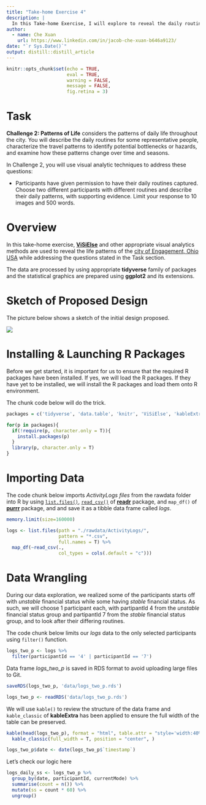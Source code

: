 ```yaml
---
title: "Take-home Exercise 4"
description: |
  In this Take-home Exercise, I will explore to reveal the daily routine of two selected participants of the city of Engagement, Ohio USA.
author:
  - name: Che Xuan 
    url: https://www.linkedin.com/in/jacob-che-xuan-b646a9123/
date: "`r Sys.Date()`"
output: distill::distill_article
---
```


```r
knitr::opts_chunk$set(echo = TRUE,
                      eval = TRUE,
                      warning = FALSE,
                      message = FALSE,
                      fig.retina = 3)
```


# Task

**Challenge 2: Patterns of Life** considers the patterns of daily life throughout the city. You will describe the daily routines for some representative people, characterize the travel patterns to identify potential bottlenecks or hazards, and examine how these patterns change over time and seasons.

In Challenge 2, you will use visual analytic techniques to address these questions:

- Participants have given permission to have their daily routines captured. Choose two different participants with different routines and describe their daily patterns, with supporting evidence. Limit your response to 10 images and 500 words.

# Overview

In this take-home exercise, [**ViSiElse**](https://cran.r-project.org/web/packages/ViSiElse/index.html) and other appropriate visual analytics methods are used to reveal the life patterns of the [city of Engagement, Ohio USA](https://vast-challenge.github.io/2022/) while addressing the questions stated in the Task section.

The data are processed by using appropriate **tidyverse** family of packages and the statistical graphics are prepared using **ggplot2** and its extensions.

# Sketch of Proposed Design

The picture below shows a sketch of the initial design proposed. 

![](img/image1.jpg)


# Installing & Launching R Packages

Before we get started, it is important for us to ensure that the required R packages have been installed. If yes, we will load the R packages. If they have yet to be installed, we will install the R packages and load them onto R environment.

The chunk code below will do the trick.

```r
packages = c('tidyverse', 'data.table', 'knitr', 'ViSiElse', 'kableExtra', 'lubridate')

for(p in packages){
  if(!require(p, character.only = T)){
    install.packages(p)
  }
  library(p, character.only = T)
}

```

# Importing Data

The code chunk below imports *ActivityLogs files* from the rawdata folder into R by using [`list.files()`](https://rdrr.io/r/base/list.files.html), [`read_csv()`](https://readr.tidyverse.org/reference/read_delim.html) of [**readr**](https://readr.tidyverse.org/) package, and `map_df()` of [**purrr**](https://www.rdocumentation.org/packages/purrr/versions/0.2.5) package, and and save it as a tibble data frame called *logs*.

```r
memory.limit(size=160000)
```

```r
logs <- list.files(path = "./rawdata/ActivityLogs/",
                   pattern = "*.csv", 
                   full.names = T) %>% 
  map_df(~read_csv(., 
                   col_types = cols(.default = "c"))) 
```


# Data Wrangling

During our data exploration, we realized some of the participants starts off with *unstable* financial status while some having *stable* financial status. As such, we will choose 1 participant each, with partipantId 4 from the *unstable* financial status group and partipantId 7 from the *stable* financial status group, and to look after their differing routines.

The code chunk below limits our *logs* data to the only selected participants using `filter()` function.

```r
logs_two_p <- logs %>%
  filter(participantId == '4' | participantId == '7')
```

Data frame *logs_two_p* is saved in RDS format to avoid uploading large files to Git.

```r
saveRDS(logs_two_p, 'data/logs_two_p.rds')
```

```r
logs_two_p <- readRDS('data/logs_two_p.rds')
```

We will use `kable()` to review the structure of the data frame and `kable_classic` of **kableExtra** has been applied to ensure the full width of the table can be preserved.

```r
kable(head(logs_two_p), format = "html", table.attr = "style='width:40%;'" ) %>% 
  kable_classic(full_width = T, position = "center", )
```

```r
logs_two_p$date <- date(logs_two_p$`timestamp`)
```


Let's check our logic here

```r
logs_daily_ss <- logs_two_p %>%
  group_by(date, participantId, currentMode) %>%
  summarise(count = n()) %>%
  mutate(ss = count * 60) %>%
  ungroup()
```

